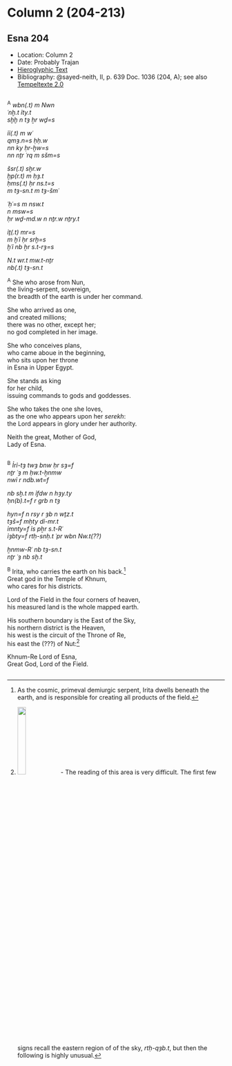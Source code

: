 # Column 2 (204-213) {-}  

## Esna 204 {-}  
  
<style>  
  
  .col2 {  
    columns: 2 320px;         /* number of columns and width in pixels*/  
    -webkit-columns: 2 320px; /* chrome, safari */  
    -moz-columns: 2 320px;    /* firefox */  
    -webkit-column-break-inside: avoid;  
    -page-break-inside: avoid;  
    -break-inside: avoid;  
  }  
  
</style>   
  
  
- Location: Column 2
- Date: Probably Trajan
- [Hieroglyphic Text](https://www.ifao.egnet.net/uploads/publications/enligne/Temples-Esna003.pdf#page=71){target="_blank"}  
- Bibliography: @sayed-neith, II, p. 639 Doc. 1036 (204, A); see also [Tempeltexte 2.0](http://www.tempeltexte.uni-tuebingen.de/portal/#/text-detail/919){target="_blank"}

<div class="col2">   

^A^ *wbn(.t) m Nwn  *  
*ʿnḫ.t ỉty.t  *  
*sḫḫ n tȝ ẖr wḏ=s  *  
  
*ỉỉ(.t) m wʿ  *  
*qmȝ.n=s ḥḥ.w  *  
*nn ky ḥr-ḫw=s  *  
*nn nṯr ʿrq m sšm=s  *  
     
*šsr(.t) sḫr.w  *  
*ḫp(r.t) m ḥȝ.t  *  
*ḥms(.t) ḥr ns.t=s  *  
*m tȝ-sn.t m tȝ-šmʿ  *  
      
*ʿḥʿ=s m nsw.t   *  
*n msw=s  *  
*ḥr wḏ-md.w n nṯr.w nṯry.t  *  
    
*ỉṯ(.t) mr=s  *  
*m ḫʿỉ ḥr srḫ=s  *  
*ḫʿỉ nb ẖr s.t-rȝ=s  *  
   
*N.t wr.t mw.t-nṯr  *  
*nb(.t) tȝ-sn.t  *  
  
^A^ She who arose from Nun,   
the living-serpent, sovereign,  
the breadth of the earth is under her command.  
  
She who arrived as one,  
and created millions;  
there was no other, except her;  
no god completed in her image.  
  
She who conceives plans,  
who came aboue in the beginning,  
who sits upon her throne  
in Esna in Upper Egypt.  
  
She stands as king  
for her child,  
issuing commands to gods and goddesses.  
  
She who takes the one she loves,  
as the one who appears upon her *serekh*:  
the Lord appears in glory under her authority.    
  
Neith the great, Mother of God,  
Lady of Esna.  
  
</div>

<div class="col2">

^B^ *Ỉrỉ-tȝ twȝ bnw ḥr sȝ=f  *  
*nṯr ʿȝ m ḥw.t-ẖnmw  *  
*nwỉ r ndb.wt=f  *  
    
*nb sḫ.t m ỉfdw n hȝy.ty  *  
*ḥn(b).t=f r grb n tȝ  *  
      
*hyn=f n rsy r ȝb n wṯz.t  *  
*tȝš=f mḥty dỉ-mr.t  *  
*ỉmnty=f ỉs pẖr s.t-Rʿ   *  
*ỉȝbty=f rtḥ-snḥ.t ʿpr wbn Nw.t(??)  *  
  
*ẖnmw-Rʿ nb tȝ-sn.t   *  
*nṯr ʿȝ nb sḫ.t  *  
   
^B^ Irita, who carries the earth on his back.[^fn-204-1]  
Great god in the Temple of Khnum,  
who cares for his districts.  
  
Lord of the Field in the four corners of heaven,  
his measured land is the whole mapped earth.  
   
His southern boundary is the East of the Sky,  
his northern district is the Heaven,  
his west is the circuit of the Throne of Re,  
his east the (???) of Nut:[^fn-204-2]  
  
Khnum-Re Lord of Esna,  
Great God, Lord of the Field.  

</div>

[^fn-204-1]: As the cosmic, primeval demiurgic serpent, Irita dwells beneath the earth, and is responsible for creating all products of the field.
[^fn-204-2]: ![](./images/204_B_1.png){width=20%} - The reading of this area is very difficult. The first few signs recall the eastern region of of the sky, *rtḥ-qȝb.t*, but then the following is highly unusual.


